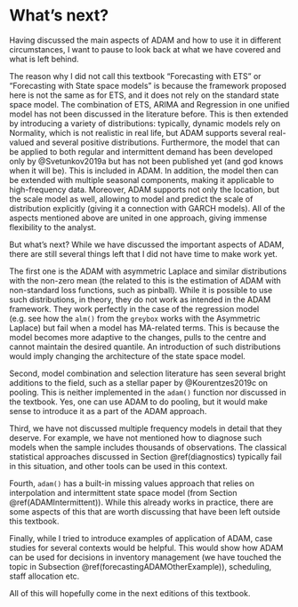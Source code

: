 # What's next? {#conclusions}
Having discussed the main aspects of ADAM and how to use it in different circumstances, I want to pause to look back at what we have covered and what is left behind.

The reason why I did not call this textbook "Forecasting with ETS" or "Forecasting with State space models" is because the framework proposed here is not the same as for ETS, and it does not rely on the standard state space model. The combination of ETS, ARIMA and Regression in one unified model has not been discussed in the literature before. This is then extended by introducing a variety of distributions: typically, dynamic models rely on Normality, which is not realistic in real life, but ADAM supports several real-valued and several positive distributions. Furthermore, the model that can be applied to both regular and intermittent demand has been developed only by @Svetunkov2019a but has not been published yet (and god knows when it will be). This is included in ADAM. In addition, the model then can be extended with multiple seasonal components, making it applicable to high-frequency data. Moreover, ADAM supports not only the location, but the scale model as well, allowing to model and predict the scale of distribution explicitly (giving it a connection with GARCH models). All of the aspects mentioned above are united in one approach, giving immense flexibility to the analyst.

But what's next? While we have discussed the important aspects of ADAM, there are still several things left that I did not have time to make work yet.

The first one is the ADAM with asymmetric Laplace and similar distributions with the non-zero mean (the related to this is the estimation of ADAM with non-standard loss functions, such as pinball). While it is possible to use such distributions, in theory, they do not work as intended in the ADAM framework. They work perfectly in the case of the regression model (e.g. see how the `alm()` from the `greybox` works with the Asymmetric Laplace) but fail when a model has MA-related terms. This is because the model becomes more adaptive to the changes, pulls to the centre and cannot maintain the desired quantile. An introduction of such distributions would imply changing the architecture of the state space model.

Second, model combination and selection literature has seen several bright additions to the field, such as a stellar paper by @Kourentzes2019c on pooling. This is neither implemented in the `adam()` function nor discussed in the textbook. Yes, one can use ADAM to do pooling, but it would make sense to introduce it as a part of the ADAM approach.

Third, we have not discussed multiple frequency models in detail that they deserve. For example, we have not mentioned how to diagnose such models when the sample includes thousands of observations. The classical statistical approaches discussed in Section \@ref(diagnostics) typically fail in this situation, and other tools can be used in this context.

Fourth, `adam()` has a built-in missing values approach that relies on interpolation and intermittent state space model (from Section \@ref(ADAMIntermittent)). While this already works in practice, there are some aspects of this that are worth discussing that have been left outside this textbook.

Finally, while I tried to introduce examples of application of ADAM, case studies for several contexts would be helpful. This would show how ADAM can be used for decisions in inventory management (we have touched the topic in Subsection \@ref(forecastingADAMOtherExample)), scheduling, staff allocation etc.

All of this will hopefully come in the next editions of this textbook.
